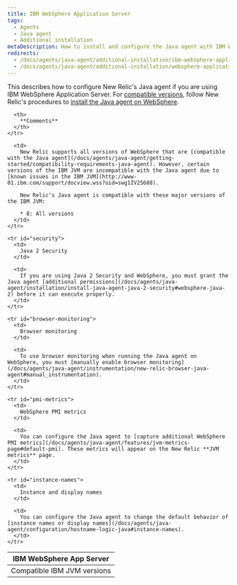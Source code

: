 ```yaml
---
title: IBM WebSphere Application Server
tags:
  - Agents
  - Java agent
  - Additional installation
metaDescription: How to install and configure the Java agent with IBM WebSphere Application Server.
redirects:
  - /docs/agents/java-agent/additional-installation/ibm-websphere-application-server
  - /docs/agents/java-agent/additional-installation/websphere-application-server
---
```


This describes how to configure New Relic's Java agent if you are using IBM WebSphere Application Server. For [compatible versions](#compatible-versions), follow New Relic's procedures to [install the Java agent on WebSphere](/docs/agents/java-agent/installation/include-java-agent-jvm-argument#Installing_on_Websphere).

<table>
  <thead>
    <tr>
      <th width={200}>
        IBM WebSphere App Server
      </th>

      <th>
        **Comments**
      </th>
    </tr>
  </thead>

  <tbody>
    <tr id="compatible-versions">
      <td>
        Compatible IBM JVM versions
      </td>

      <td>
        New Relic supports all versions of WebSphere that are [compatible with the Java agent](/docs/agents/java-agent/getting-started/compatibility-requirements-java-agent). However, certain versions of the IBM JVM are incompatible with the Java agent due to [known issues in the IBM JVM](http://www-01.ibm.com/support/docview.wss?uid=swg1IV25688).

        New Relic's Java agent is compatible with these major versions of the IBM JVM:

        * 8: All versions
      </td>
    </tr>

    <tr id="security">
      <td>
        Java 2 Security
      </td>

      <td>
        If you are using Java 2 Security and WebSphere, you must grant the Java agent [additional permissions](/docs/agents/java-agent/installation/install-java-agent-java-2-security#websphere-java-2) before it can execute properly.
      </td>
    </tr>

    <tr id="browser-monitoring">
      <td>
        Browser monitoring
      </td>

      <td>
        To use browser monitoring when running the Java agent on WebSphere, you must [manually enable browser monitoring](/docs/agents/java-agent/instrumentation/new-relic-browser-java-agent#manual_instrumentation).
      </td>
    </tr>

    <tr id="pmi-metrics">
      <td>
        WebSphere PMI metrics
      </td>

      <td>
        You can configure the Java agent to [capture additional WebSphere PMI metrics](/docs/agents/java-agent/features/jvm-metrics-page#default-pmi). These metrics will appear on the New Relic **JVM metrics** page.
      </td>
    </tr>

    <tr id="instance-names">
      <td>
        Instance and display names
      </td>

      <td>
        You can configure the Java agent to change the default behavior of [instance names or display names](/docs/agents/java-agent/configuration/hostname-logic-java#instance-names).
      </td>
    </tr>
  </tbody>
</table>
